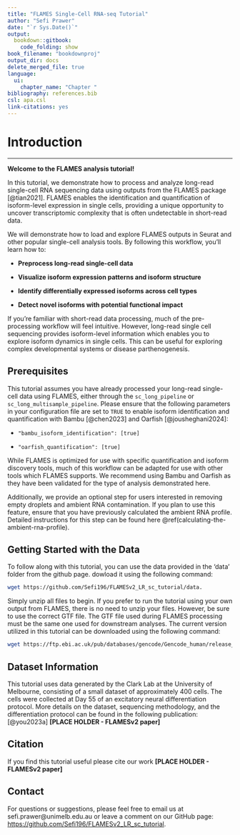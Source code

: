 ```yaml
---
title: "FLAMES Single-Cell RNA-seq Tutorial"
author: "Sefi Prawer"
date: "`r Sys.Date()`"
output:
  bookdown::gitbook:
    code_folding: show
book_filename: "bookdownproj"
output_dir: docs
delete_merged_file: true
language:
  ui:
    chapter_name: "Chapter "
bibliography: references.bib
csl: apa.csl
link-citations: yes
---
```


# **Introduction**

------------------------------------------------------------------------

**Welcome to the FLAMES analysis tutorial!**

In this tutorial, we demonstrate how to process and analyze long-read single-cell RNA sequencing data using outputs from the FLAMES package [@tian2021]. FLAMES enables the identification and quantification of isoform-level expression in single cells, providing a unique opportunity to uncover transcriptomic complexity that is often undetectable in short-read data.

We will demonstrate how to load and explore FLAMES outputs in Seurat and other popular single-cell analysis tools. By following this workflow, you'll learn how to:

-   **Preprocess long-read single-cell data**

-   **Visualize isoform expression patterns and isoform structure**

-   **Identify differentially expressed isoforms across cell types**

-   **Detect novel isoforms with potential functional impact**

If you're familiar with short-read data processing, much of the pre-processing workflow will feel intuitive. However, long-read single cell sequencing provides isoform-level information which enables you to explore isoform dynamics in single cells. This can be useful for exploring complex developmental systems or disease parthenogenesis.

## Prerequisites

This tutorial assumes you have already processed your long-read single-cell data using FLAMES, either through the `sc_long_pipeline` or `sc_long_multisample_pipeline`. Please ensure that the following parameters in your configuration file are set to `TRUE` to enable isoform identification and quantification with Bambu [@chen2023] and Oarfish [@jousheghani2024]:

-   `"bambu_isoform_identification": [true]`

-   `"oarfish_quantification": [true]`

While FLAMES is optimized for use with specific quantification and isoform discovery tools, much of this workflow can be adapted for use with other tools which FLAMES supports. We recommend using Bambu and Oarfish as they have been validated for the type of analysis demonstrated here.

Additionally, we provide an optional step for users interested in removing empty droplets and ambient RNA contamination. If you plan to use this feature, ensure that you have previously calculated the ambient RNA profile. Detailed instructions for this step can be found here \@ref(calculating-the-ambient-rna-profile).

## Getting Started with the Data

To follow along with this tutorial, you can use the data provided in the 'data' folder from the github page. dowload it using the following command:

```bash
wget https://github.com/Sefi196/FLAMESv2_LR_sc_tutorial/data. 

```

Simply unzip all files to begin. If you prefer to run the tutorial using your own output from FLAMES, there is no need to unzip your files. However, be sure to use the correct GTF file. The GTF file used during FLAMES processing must be the same one used for downstream analyses. The current version utilized in this tutorial can be downloaded using the following command:

```bash
wget https://ftp.ebi.ac.uk/pub/databases/gencode/Gencode_human/release_47/gencode.v47.annotation.gtf.gz  
```

## Dataset Information

This tutorial uses data generated by the Clark Lab at the University of Melbourne, consisting of a small dataset of approximately 400 cells. The cells were collected at Day 55 of an excitatory neural differentiation protocol. More details on the dataset, sequencing methodology, and the differentiation protocol can be found in the following publication: [@you2023a] **[PLACE HOLDER - FLAMESv2 paper]**

## Citation

If you find this tutorial useful please cite our work **[PLACE HOLDER - FLAMESv2 paper]**

## Contact

For questions or suggestions, please feel free to email us at sefi.prawer\@unimelb.edu.au or leave a comment on our GitHub page: <https://github.com/Sefi196/FLAMESv2_LR_sc_tutorial>.
